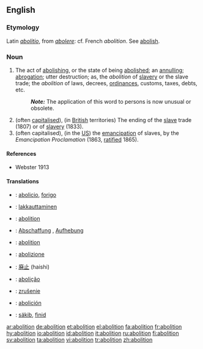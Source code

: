 ==English==

===Etymology===
Latin ''[[abolitio]]'', from ''[[abolere]]'': cf. French ''abolition''. See [[abolish]].

===Noun===
{{en-noun}}

# The act of [[abolishing]], or the state of being [[abolished]]; an [[annulling]]; [[abrogation]]; utter destruction; as, the ''abolition'' of [[slave]]ry or the slave trade; the ''abolition'' of laws, decrees, [[ordinances]], customs, taxes, debts, etc.
#:'''''Note:''''' The application of this word to persons is now unusual or obsolete.
# (often [[capitalised]]), (in [[British]] territories) The ending of the [[slave]] trade (1807) or of [[slavery]] (1833).
# (often capitalised), (in the [[US]]) the [[emancipation]] of slaves, by the ''Emancipation Proclamation'' (1863, [[ratified]] 1865).

====References====
*Webster 1913

====Translations====
{{checktrans-top}}
*{{ttbc|Esperanto}}: [[abolicio]], [[forigo]]
*{{ttbc|Finnish}}: [[lakkauttaminen]]
*{{ttbc|French}}: [[abolition]] {{f}}
*{{ttbc|German}}: [[Abschaffung]] {{f}}, [[Aufhebung]] {{f}}
*{{ttbc|Interlingua}}: [[abolition]]
*{{ttbc|Italian}}: [[abolizione]]
{{checktrans-mid}}
*{{ttbc|Japanese}}: [[廃止]] (haishi)
*{{ttbc|Portuguese}}: [[abolição]]
*{{ttbc|Slovak}}: [[zrušenie]] {{n}}
*{{ttbc|Spanish}}: [[abolición]]
*{{ttbc|Volapük}}: [[säkib]], [[finid]]
{{checktrans-bottom}}

[[ar:abolition]]
[[de:abolition]]
[[et:abolition]]
[[el:abolition]]
[[fa:abolition]]
[[fr:abolition]]
[[hy:abolition]]
[[io:abolition]]
[[id:abolition]]
[[it:abolition]]
[[ru:abolition]]
[[fi:abolition]]
[[sv:abolition]]
[[ta:abolition]]
[[vi:abolition]]
[[tr:abolition]]
[[zh:abolition]]